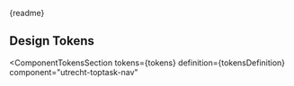
<Meta title="CSS Component/Toptask Navigation/README" />

<Description>{readme}</Description>

## Design Tokens

<ComponentTokensSection
  tokens={tokens}
  definition={tokensDefinition}
  component="utrecht-toptask-nav"
></ComponentTokensSection>

